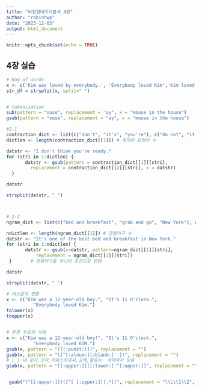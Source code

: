 ```yaml
---
title: "비정형데이터분석_4장"
author: "robinhwp"
date: "2023-12-03"
output: html_document
---
```


```r
knitr::opts_chunk$set(echo = TRUE)
```

## 4장 실습

```r
# Bag of words
x <- c('Kim was loved by everybody.', 'Everybody loved Kim','Kim loved everybody.')
str_df = strsplit(x, split=" ")


# tokenization
sub(pattern = "ouse", replacement = "ay", x = "mouse in the house")
gsub(pattern = "ouse", replacement = "ay", x = "mouse in the house")

#2-1
contraction_dict <- list(c("don't", "it's", "you're"), c("do not", "it is", "you are"))
dictlen <- length(contraction_dict[[1]]) # 축약된 표현의 수 

datstr <- "I don't think you're ready."
for (stri in 1:dictlen) {
       datstr <- gsub(pattern = contraction_dict[[1]][stri],
         replacement = contraction_dict[[2]][stri], x = datstr) 
  }   

datstr

strsplit(datstr, " ")



# 2-2
ngram_dict <- list(c("bed and breakfast", "grab and go", "New York"), c("bed_and_breakfast", "grab_and_go", "New_York"))

ndictlen <- length(ngram_dict[[1]]) # 관용어구 수
datstr <- "It's one of the best bed and breakfast in New York."
for (stri in 1:ndictlen) {
       datstr <- gsub(x=datstr, pattern=ngram_dict[[1]][stri],
           replacement = ngram_dict[[2]][stri]) 
 }       # 관용어구를 하나의 토큰으로 변환

datstr

strsplit(datstr, " ")

# 대소문자 변환
x <- c("Kim was a 12-year-old boy.", "It's 11 O'clock.",
          "Everybody loved Kim.")
tolower(x)
toupper(x)


# 문장 부호의 삭제
x <- c("Kim was a 12-year-old boy!", "It's 11 O'clock.",
          "Everybody loved KIM.")
gsub(x, pattern = "([[:punct:]])", replacement = "")
gsub(x, pattern = "([^[:alnum:][:blank:]'-])", replacement = "") 
# [ ] 내 문자,숫자,어퍼스트로피,공백,줄표는  삭제하지 않음
gsub(x, pattern = "[[:upper:]][[:lower:]'^[:upper:]]", replacement = "\\L\\1\\2", perl = TRUE)


 gsub("(^[[:upper:]])([^[ [:upper:]]|.*])", replacement = "\\L\\1\\2", x, perl = TRUE)


```


